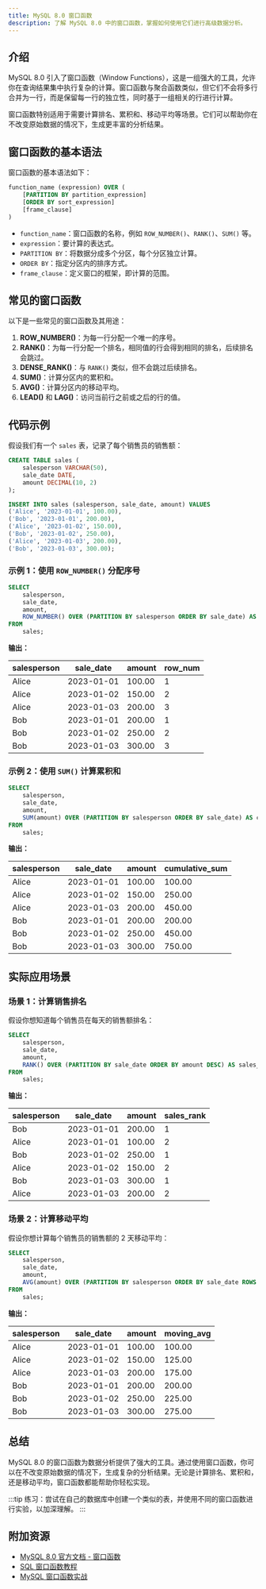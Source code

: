 ```yaml
---
title: MySQL 8.0 窗口函数
description: 了解 MySQL 8.0 中的窗口函数，掌握如何使用它们进行高级数据分析。
---
```


## 介绍

MySQL 8.0 引入了窗口函数（Window Functions），这是一组强大的工具，允许你在查询结果集中执行复杂的计算。窗口函数与聚合函数类似，但它们不会将多行合并为一行，而是保留每一行的独立性，同时基于一组相关的行进行计算。

窗口函数特别适用于需要计算排名、累积和、移动平均等场景。它们可以帮助你在不改变原始数据的情况下，生成更丰富的分析结果。

## 窗口函数的基本语法

窗口函数的基本语法如下：

```sql
function_name (expression) OVER (
    [PARTITION BY partition_expression]
    [ORDER BY sort_expression]
    [frame_clause]
)
```

- `function_name`：窗口函数的名称，例如 `ROW_NUMBER()`、`RANK()`、`SUM()` 等。
- `expression`：要计算的表达式。
- `PARTITION BY`：将数据分成多个分区，每个分区独立计算。
- `ORDER BY`：指定分区内的排序方式。
- `frame_clause`：定义窗口的框架，即计算的范围。

## 常见的窗口函数

以下是一些常见的窗口函数及其用途：

1. **ROW_NUMBER()**：为每一行分配一个唯一的序号。
2. **RANK()**：为每一行分配一个排名，相同值的行会得到相同的排名，后续排名会跳过。
3. **DENSE_RANK()**：与 `RANK()` 类似，但不会跳过后续排名。
4. **SUM()**：计算分区内的累积和。
5. **AVG()**：计算分区内的移动平均。
6. **LEAD()** 和 **LAG()**：访问当前行之前或之后的行的值。

## 代码示例

假设我们有一个 `sales` 表，记录了每个销售员的销售额：

```sql
CREATE TABLE sales (
    salesperson VARCHAR(50),
    sale_date DATE,
    amount DECIMAL(10, 2)
);

INSERT INTO sales (salesperson, sale_date, amount) VALUES
('Alice', '2023-01-01', 100.00),
('Bob', '2023-01-01', 200.00),
('Alice', '2023-01-02', 150.00),
('Bob', '2023-01-02', 250.00),
('Alice', '2023-01-03', 200.00),
('Bob', '2023-01-03', 300.00);
```

### 示例 1：使用 `ROW_NUMBER()` 分配序号

```sql
SELECT 
    salesperson, 
    sale_date, 
    amount,
    ROW_NUMBER() OVER (PARTITION BY salesperson ORDER BY sale_date) AS row_num
FROM 
    sales;
```

**输出：**

| salesperson | sale_date  | amount | row_num |
|-------------|------------|--------|---------|
| Alice       | 2023-01-01 | 100.00 | 1       |
| Alice       | 2023-01-02 | 150.00 | 2       |
| Alice       | 2023-01-03 | 200.00 | 3       |
| Bob         | 2023-01-01 | 200.00 | 1       |
| Bob         | 2023-01-02 | 250.00 | 2       |
| Bob         | 2023-01-03 | 300.00 | 3       |

### 示例 2：使用 `SUM()` 计算累积和

```sql
SELECT 
    salesperson, 
    sale_date, 
    amount,
    SUM(amount) OVER (PARTITION BY salesperson ORDER BY sale_date) AS cumulative_sum
FROM 
    sales;
```

**输出：**

| salesperson | sale_date  | amount | cumulative_sum |
|-------------|------------|--------|----------------|
| Alice       | 2023-01-01 | 100.00 | 100.00         |
| Alice       | 2023-01-02 | 150.00 | 250.00         |
| Alice       | 2023-01-03 | 200.00 | 450.00         |
| Bob         | 2023-01-01 | 200.00 | 200.00         |
| Bob         | 2023-01-02 | 250.00 | 450.00         |
| Bob         | 2023-01-03 | 300.00 | 750.00         |

## 实际应用场景

### 场景 1：计算销售排名

假设你想知道每个销售员在每天的销售额排名：

```sql
SELECT 
    salesperson, 
    sale_date, 
    amount,
    RANK() OVER (PARTITION BY sale_date ORDER BY amount DESC) AS sales_rank
FROM 
    sales;
```

**输出：**

| salesperson | sale_date  | amount | sales_rank |
|-------------|------------|--------|------------|
| Bob         | 2023-01-01 | 200.00 | 1          |
| Alice       | 2023-01-01 | 100.00 | 2          |
| Bob         | 2023-01-02 | 250.00 | 1          |
| Alice       | 2023-01-02 | 150.00 | 2          |
| Bob         | 2023-01-03 | 300.00 | 1          |
| Alice       | 2023-01-03 | 200.00 | 2          |

### 场景 2：计算移动平均

假设你想计算每个销售员的销售额的 2 天移动平均：

```sql
SELECT 
    salesperson, 
    sale_date, 
    amount,
    AVG(amount) OVER (PARTITION BY salesperson ORDER BY sale_date ROWS BETWEEN 1 PRECEDING AND CURRENT ROW) AS moving_avg
FROM 
    sales;
```

**输出：**

| salesperson | sale_date  | amount | moving_avg |
|-------------|------------|--------|------------|
| Alice       | 2023-01-01 | 100.00 | 100.00     |
| Alice       | 2023-01-02 | 150.00 | 125.00     |
| Alice       | 2023-01-03 | 200.00 | 175.00     |
| Bob         | 2023-01-01 | 200.00 | 200.00     |
| Bob         | 2023-01-02 | 250.00 | 225.00     |
| Bob         | 2023-01-03 | 300.00 | 275.00     |

## 总结

MySQL 8.0 的窗口函数为数据分析提供了强大的工具。通过使用窗口函数，你可以在不改变原始数据的情况下，生成复杂的分析结果。无论是计算排名、累积和，还是移动平均，窗口函数都能帮助你轻松实现。

:::tip
练习：尝试在自己的数据库中创建一个类似的表，并使用不同的窗口函数进行实验，以加深理解。
:::

## 附加资源

- [MySQL 8.0 官方文档 - 窗口函数](https://dev.mysql.com/doc/refman/8.0/en/window-functions.html)
- [SQL 窗口函数教程](https://www.sqlshack.com/sql-window-functions/)
- [MySQL 窗口函数实战](https://www.mysqltutorial.org/mysql-window-functions/)